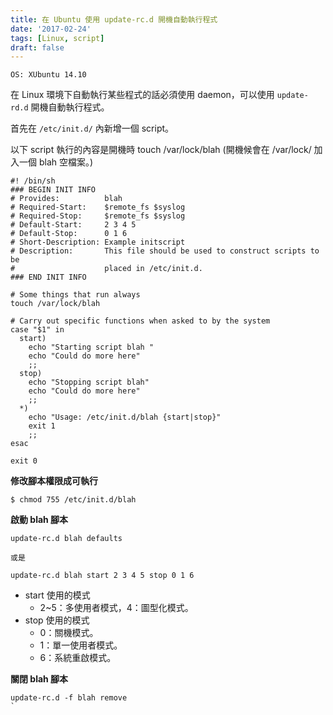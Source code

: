 ```yaml
---
title: 在 Ubuntu 使用 update-rc.d 開機自動執行程式
date: '2017-02-24'
tags: [Linux, script]
draft: false
---
```



`OS: XUbuntu 14.10`

在 Linux 環境下自動執行某些程式的話必須使用 daemon，可以使用 `update-rd.d` 開機自動執行程式。

首先在 `/etc/init.d/` 內新增一個 script。

以下 script 執行的內容是開機時 touch /var/lock/blah (開機候會在 /var/lock/ 加入一個 blah 空檔案。)

```
#! /bin/sh
### BEGIN INIT INFO
# Provides:          blah
# Required-Start:    $remote_fs $syslog
# Required-Stop:     $remote_fs $syslog
# Default-Start:     2 3 4 5
# Default-Stop:      0 1 6
# Short-Description: Example initscript
# Description:       This file should be used to construct scripts to be
#                    placed in /etc/init.d.
### END INIT INFO

# Some things that run always
touch /var/lock/blah

# Carry out specific functions when asked to by the system
case "$1" in
  start)
    echo "Starting script blah "
    echo "Could do more here"
    ;;
  stop)
    echo "Stopping script blah"
    echo "Could do more here"
    ;;
  *)
    echo "Usage: /etc/init.d/blah {start|stop}"
    exit 1
    ;;
esac

exit 0
```

**修改腳本權限成可執行**

```
$ chmod 755 /etc/init.d/blah
```

**啟動 blah 腳本**

```
update-rc.d blah defaults

或是

update-rc.d blah start 2 3 4 5 stop 0 1 6
```

- start 使用的模式
  - 2~5：多使用者模式，4：圖型化模式。
- stop 使用的模式
  - 0：關機模式。
  - 1：單一使用者模式。
  - 6：系統重啟模式。

**關閉 blah 腳本**

```
update-rc.d -f blah remove
`
```
